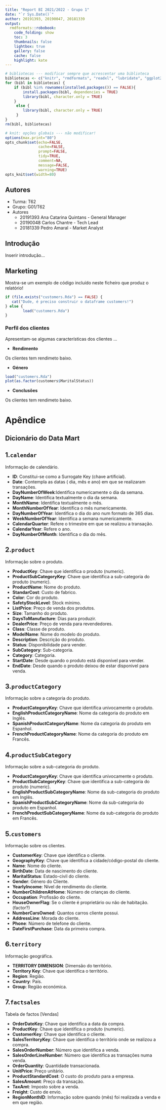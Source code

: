 ```yaml
---
title: "Report BI 2021/2022 - Grupo 1"
date: "`r Sys.Date()`"
author: 20191393, 20190047, 20181339
output:
  rmdformats::robobook:
    code_folding: show
    toc: 3
    thumbnails: false
    lightbox: true
    gallery: false
    cache: false
    highlight: kate
---
```



```r
# bibliotecas --- modificar sempre que acrescentar uma biblioteca
bibliotecas <- c("knitr", "rmdformats", "readxl", "lubridate", "ggplot2", "DT")
for (bibl in bibliotecas) {
    if (bibl %in% rownames(installed.packages()) == FALSE){
        install.packages(bibl, dependencies = TRUE)
        library(bibl, character.only = TRUE)    
    }
     else {
        library(bibl, character.only = TRUE)
     }
}
rm(bibl, bibliotecas)

# knit: opções globais --- não modificar!
options(max.print="80")
opts_chunk$set(echo=FALSE,
	           cache=FALSE,
               prompt=FALSE,
               tidy=TRUE,
               comment=NA,
               message=FALSE,
               warning=TRUE)
opts_knit$set(width=80)
```

## Autores
* Turma: T62
* Grupo: G01/T62
* Autores
    + 20191393 Ana Catarina Quintans - General Manager
    + 20190048 Carlos Chantre - Tech Lead
    + 20181339 Pedro Amaral - Market Analyst


## Introdução
Inserir introdução...




## Marketing

Mostra-se um exemplo de código incluído neste ficheiro que produz o relatório!

```r
if (file.exists("customers.Rda") == FALSE) {
   cat("Dude, é preciso construir o dataframe customers!")
} else {
        load("customers.Rda")
}
```


### Perfil dos clientes

Apresentam-se algumas características dos clientes ...

+ __Rendimento__  
    
Os clientes tem rendimeto baixo.   

+ __Género__

```r
load("customers.Rda")
plot(as.factor(customers$MaritalStatus))
```


+ __Conclusões__

Os clientes tem rendimeto baixo.

# Apêndice

## Dicionário do __Data Mart__

## 1.`calendar` 

Informação de calendário.
 
 + **ID**: Constitui-se como a Surrogate Key (chave artificial).
 + **Date**: Contempla as datas ( dia, mês e ano) em que se realizaram transações.
 + **DayNumberOfWeek**:Identifica numericamente o dia da semana.
 + **DayName**: Identifica textualmente o dia da semana.
 + **MonthName**: Identifica textualmente o mês.
 + **MonthNumberOfYear**: Identifica o mês numericamente.
 + **DayNumberOfYear**: Identifica o dia do ano num formato de 365 dias.
 + **WeekNumberOfYear**: Identifica a semana numericamente.
 + **CalendarQuarter**: Refere o trimestre em que se realizou a transação.
 + **CalendarYear**: Refere o ano.
 + **DayNumberOfMonth**: Identifica o dia do mês.
 
## 2.`product`

Informação sobre o produto.
 
 + **ProductKey**: Chave que identifica o produto (numeric).
 + **ProductSubCategoryKey**: Chave que identifica a sub-categoria do produto (numeric).
 + **ProductName**: Nome do produto.
 + **StandarCost**: Custo de fabrico.
 + **Color**: Cor do produto.
 + **SafetyStockLevel**: Stock mínimo.
 + **ListPrice**: Preço de venda dos produtos.
 + **Size**: Tamanho do produto.
 + **DaysToManufacture**: Dias para produzir.
 + **DealerPrice**: Preço de venda para revendedores.
 + **Class**: Classe de produto.
 + **ModelName**: Nome do modelo do produto.
 + **Description**: Descrição do produto.
 + **Status**: Disponibilidade para vender.
 + **SubCategory**: Sub-categoria.
 + **Category**: Categoria.
 + **StartDate**: Desde quando o produto está disponível para vender.
 + **EndDate**: Desde quando o produto deixou de estar disponivel para venda.
 
## 3.`productCategory`

Informação sobre a categoria do produto.

 + **ProductCategoryKey**: Chave que identifica univocamente o produto.
 + **EnglishProductCategoryName**: Nome da categoria do produto em Inglês.
 + **SpanishProductCategoryName**: Nome da categoria do produto em Espanhol.
 + **FrenchProductCategoryName**: Nome da categoria do produto em Francês.

## 4.`productSubCategory`

Informação sobre a sub-categoria do produto.

 + **ProductCategoryKey**: Chave que identifica univocamente o produto.
 + **ProductSubCategoryKey**: Chave que identifica a sub-categoria do produto (numeric).
 + **EnglishProductSubCategoryName**: Nome da sub-categoria do produto em Inglês.
 + **SpanishProductSubCategoryName**: Nome da sub-categoria do produto em Espanhol.
 + **FrenchProductSubCategoryName**: Nome da sub-categoria do produto em Francês.
 
## 5.`customers`

Informação sobre os clientes.

 + **CustomerKey**: Chave que identifica o cliente.
 + **GeographyKey**: Chave que identifica a cidade/código-postal do cliente.
 + **Name**: Nome do cliente.
 + **BirthDate**: Data de nascimento do cliente.
 + **MaritalStatus**: Estado-civil do cliente.
 + **Gender**: Género do Cliente.
 + **YearlyIncome**: Nível de rendimento do cliente.
 + **NumberChildrenAtHome**: Número de crianças do cliente.
 + **Occupation**: Profissão do cliente.
 + **HouseOwnerFlag**: Se o cliente é proprietário ou não de habitação. (factor?)
 + **NumberCarsOwned**: Quantos carros cliente possui.
 + **AddressLine**: Morada do cliente.
 + **Phone**: Número de telefone do cliente.
 + **DateFirstPurchase**: Data da primeira compra.
 
## 6.`territory`

Informação geográfica.

 + **TERRITORY DIMENSION**: Dimensão do território.
 + **Territory Key**: Chave que identifica o território.
 + **Region**: Região.
 + **Country**: País.
 + **Group**: Região económica.
  
## 7.`factsales`

Tabela de factos [Vendas]

 + **OrderDateKey**: Chave que identifica a data da compra.
 + **ProductKey**: Chave que identifica o produto (numeric).
 + **CustomerKey**: Chave que identifica o cliente.
 + **SalesTerritoryKey**: Chave que identifica o território onde se realizou a compra.
 + **SalesOrderNumber**: Número que identifica a venda.
 + **SalesOrderLineNumber**: Número que identifica as transações numa venda. 
 + **OrderQuantity**: Quantidade transacionada.
 + **UnitPrice**: Preço unitário.
 + **ProductStandardCost**: O custo do produto para a empresa.
 + **SalesAmount**: Preço da transação.
 + **TaxAmt**: Imposto sobre a venda.
 + **Freight**: Custo de envio.
 + **RegionMonthID**: Informação sobre quando (mês) foi realizada a venda e em que região.
 










